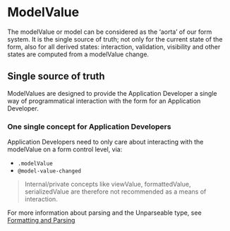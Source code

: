 
<Meta title="Form System/Modelvalue" />

# ModelValue

The modelValue or model can be considered as the ‘aorta’ of our form system.
It is the single source of truth; not only for the current state
of the form, also for all derived states: interaction, validation, visibility and other states are
computed from a modelValue change.

## Single source of truth

ModelValues are designed to provide the Application Developer a single way of programmatical
interaction with the form for an Application Developer.

### One single concept for Application Developers

Application Developers need to only care about interacting with the modelValue on a form control
level, via:

- `.modelValue`
- `@model-value-changed`

> Internal/private concepts like viewValue, formattedValue, serializedValue are therefore not
> recommended as a means of interaction.

For more information about parsing and the Unparseable type, see [Formatting and Parsing](?path=/docs/form-system-formatting-and-parsing)
